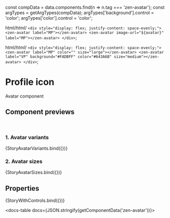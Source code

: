 const compData = data.components.find(n => n.tag === 'zen-avatar');
const argTypes = getArgTypes(compData);
argTypes['background'].control = 'color';
argTypes['color'].control = 'color';

<Meta title="Icons/Avatar" component="zen-avatar" argTypes={argTypes} />


  html/*html*/ `
    <div style="display: flex; justify-content: space-evenly;">
      <zen-avatar label="MP"></zen-avatar>
      <zen-avatar image-url="${avatar}" label="MP"></zen-avatar>
    </div>
  `;

  html/*html*/ `
    <div style="display: flex; justify-content: space-evenly;">
      <zen-avatar label="MP" color="" size="large"></zen-avatar>
      <zen-avatar label="VP" background="#FADBFF" color="#643A6B" size="medium"></zen-avatar>
    </div>
  `;

# Profile icon

Avatar component

## Component previews

<br />

### 1. Avatar variants

<Canvas>
  <Story name="StoryAvatarVariants">{StoryAvatarVariants.bind({})}</Story>
</Canvas>

### 2. Avatar sizes

<Canvas>
  <Story name="StoryAvatarSizes">{StoryAvatarSizes.bind({})}</Story>
</Canvas>

## Properties

<Canvas>
  <Story
    name="default"
    args={{
      ...getDefaultArgs(argTypes),
      label: 'MP',
    }}
  >
    {StoryWithControls.bind({})}
  </Story>
</Canvas>

<ArgsTable story="default" />

<docs-table docs={JSON.stringify(getComponentData('zen-avatar'))}></docs-table>
